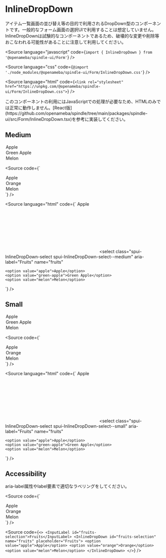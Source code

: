 
# InlineDropDown

<Meta title="Form/InlineDropDown" component={InlineDropDown} />

アイテム一覧画面の並び替え等の目的で利用されるDropDown型のコンポーネントです。一般的なフォーム画面の選択UIで利用することは想定していません。
InlineDropDownは試験的なコンポーネントであるため、破壊的な変更や削除等おこなわれる可能性があることに注意して利用してください。

<Source
  language="javascript"
  code={`import { InlineDropDown } from '@openameba/spindle-ui/Form'`}
/>

<Source
  language="css"
  code={`@import './node_modules/@openameba/spindle-ui/Form/InlineDropDown.css'`}
/>

<Source
  language="html"
  code={`<link rel="stylesheet" href="https://unpkg.com/@openameba/spindle-ui/Form/InlineDropDown.css">`}
/>

<Description>
  このコンポーネントの利用にはJavaScriptでの処理が必要なため、HTMLのみでは正常に動作しません。[React版](https://github.com/openameba/spindle/tree/main/packages/spindle-ui/src/Form/InlineDropDown.tsx)を参考に実装してください。
</Description>

## Medium

<Preview withSource="open">
  <Story name="Medium">
    <InlineDropDown
      aria-label="Fruits"
      name="fruits"
      {...actions('onClick', 'onChange', 'onInput', 'onFocus', 'onBlur')}
    >
      <option value="apple">Apple</option>
      <option value="green-apple">Green Apple</option>
      <option value="melon">Melon</option>
    </InlineDropDown>
  </Story>
</Preview>

<Source
  code={`
<InlineDropDown aria-label="Fruits" name="fruits">
  <option value="apple">Apple</option>
  <option value="orange">Orange</option>
  <option value="melon">Melon</option>
</InlineDropDown>
`}
/>

<Source
  language="html"
  code={`
<label class="spui-InlineDropDown-label is-active">
  <span class="spui-InlineDropDown-visual">
    <span class="spui-InlineDropDown-text spui-InlineDropDown-text--medium">Apple</span>
    <span class="spui-InlineDropDown-icon spui-InlineDropDown-icon--medium"><svg/></span>
  </span>
  <select class="spui-InlineDropDown-select spui-InlineDropDown-select--medium" aria-label="Fruits" name="fruits"
  >
    <option value="apple">Apple</option>
    <option value="green-apple">Green Apple</option>
    <option value="melon">Melon</option>
  </select>
  <span class="spui-InlineDropDown-outline"></span>
</label>
  `}
/>

## Small

<Preview withSource="open">
  <Story name="Small">
    <InlineDropDown
      visualSize="small"
      aria-label="Fruits"
      name="fruits"
      {...actions('onClick', 'onChange', 'onInput', 'onFocus', 'onBlur')}
    >
      <option value="apple">Apple</option>
      <option value="green-apple">Green Apple</option>
      <option value="melon">Melon</option>
    </InlineDropDown>
  </Story>
</Preview>

<Source
  code={`
<InlineDropDown visualSize="small" aria-label="Fruits" name="fruits">
  <option value="apple">Apple</option>
  <option value="orange">Orange</option>
  <option value="melon">Melon</option>
</InlineDropDown>
`}
/>

<Source
  language="html"
  code={`
<label class="spui-InlineDropDown-label is-active">
  <span class="spui-InlineDropDown-visual">
    <span class="spui-InlineDropDown-text spui-InlineDropDown-text--small">Apple</span>
    <span class="spui-InlineDropDown-icon spui-InlineDropDown-icon--small"><svg/></span>
  </span>
  <select class="spui-InlineDropDown-select spui-InlineDropDown-select--small" aria-label="Fruits" name="fruits"
  >
    <option value="apple">Apple</option>
    <option value="green-apple">Green Apple</option>
    <option value="melon">Melon</option>
  </select>
  <span class="spui-InlineDropDown-outline"></span>
</label>
  `}
/>

## Accessibility

<Description>
  aria-label属性やlabel要素で適切なラベリングをしてください。
</Description>

<Source
  code={`
<InlineDropDown aria-label="Fruits" id="fruits-selection" name="fruits" placeholder="Fruits">
  <option value="apple">Apple</option>
  <option value="orange">Orange</option>
  <option value="melon">Melon</option>
</InlineDropDown>
  `}
/>

<Source
  code={`
<>
  <InputLabel id="fruits-selection">Fruits</InputLabel>
  <InlineDropDown id="fruits-selection" name="fruits" placeholder="Fruits">
    <option value="apple">Apple</option>
    <option value="orange">Orange</option>
    <option value="melon">Melon</option>
  </InlineDropDown>
</>
  `}
/>
